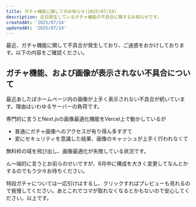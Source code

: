 ```yaml
---
title: ガチャ機能に関してのお知らせ(2025/07/24)
description: 近日発生しているガチャ機能の不具合に関するお知らせです。
createdAt: '2025/07/24'
updatedAt: '2025/07/24'
---
```


最近、ガチャ機能に関して不具合が発生しており、ご迷惑をおかけしております。以下の内容をご確認ください。

## ガチャ機能、および画像が表示されない不具合について

最近あしたぼホームページ内の画像が上手く表示されない不具合が続いています。理由はいわゆるサーバーの負荷です。


専門的に言うとNext.jsの画像最適化機能をVercel上で動かしているが

- 普通にガチャ画像へのアクセスが有り得ん多すぎて
- 変にセキュリティを意識した結果、画像のキャッシュが上手く行われなくて

無料枠の域を飛び出し、画像最適化が失敗している状況です。

ん～端的に言うとお前らのせいですが、8月中に構成を大きく変更してなんとかするのでもう少々お待ちください。

特段ガチャについては一応引けはするし、クリックすればプレビューも見れるので我慢してください。あとこれでコマが取れなくなるとかもないので安心してください。以上です。
